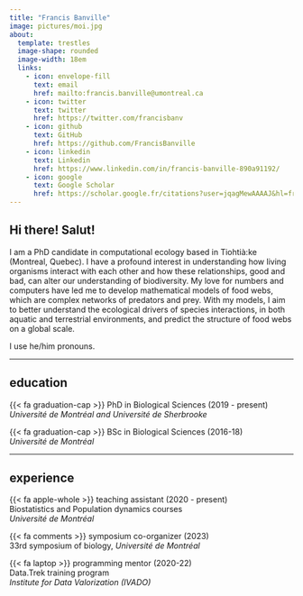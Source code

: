 ```yaml
---
title: "Francis Banville"
image: pictures/moi.jpg
about: 
  template: trestles
  image-shape: rounded
  image-width: 18em
  links:
    - icon: envelope-fill
      text: email
      href: mailto:francis.banville@umontreal.ca
    - icon: twitter
      text: twitter
      href: https://twitter.com/francisbanv
    - icon: github
      text: GitHub
      href: https://github.com/FrancisBanville
    - icon: linkedin
      text: Linkedin
      href: https://www.linkedin.com/in/francis-banville-890a91192/
    - icon: google
      text: Google Scholar
      href: https://scholar.google.fr/citations?user=jqagMewAAAAJ&hl=fr&oi=ao
---
```


## Hi there! Salut!

I am a PhD candidate in computational ecology based in Tiohtià:ke (Montreal, Quebec). I have a profound interest in understanding how living organisms interact with each other and how these relationships, good and bad, can alter our understanding of biodiversity. My love for numbers and computers have led me to develop mathematical models of food webs, which are complex networks of predators and prey. With my models, I aim to better understand the ecological drivers of species interactions, in both aquatic and terrestrial environments, and predict the structure of food webs on a global scale. 

I use he/him pronouns. 

------------------------------------------------------------------------

## education

{{< fa graduation-cap >}} PhD in Biological Sciences (2019 - present)\
*Université de Montréal and Université de Sherbrooke*

{{< fa graduation-cap >}} BSc in Biological Sciences (2016-18)\
*Université de Montréal*

------------------------------------------------------------------------

## experience

{{< fa apple-whole >}} teaching assistant (2020 - present)\          
Biostatistics and Population dynamics courses\
*Université de Montréal*

{{< fa comments >}} symposium co-organizer (2023)\                       
33rd symposium of biology, *Université de Montréal*

{{< fa laptop >}} programming mentor (2020-22)\                 
Data.Trek training program\
*Institute for Data Valorization (IVADO)*
